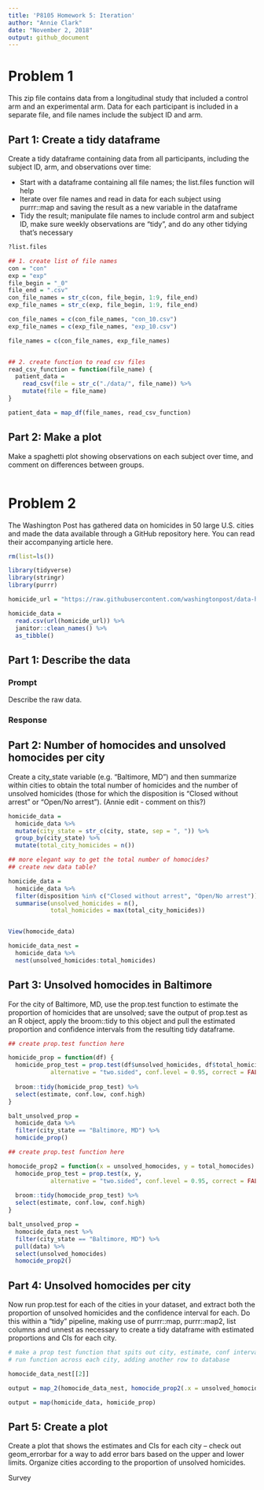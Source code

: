 ```yaml
---
title: 'P8105 Homework 5: Iteration'
author: "Annie Clark"
date: "November 2, 2018"
output: github_document
---
```



# Problem 1
This zip file contains data from a longitudinal study that included a control 
arm and an experimental arm. Data for each participant is included in a 
separate file, and file names include the subject ID and arm.

## Part 1: Create a tidy dataframe

Create a tidy dataframe containing data from all participants, including the 
subject ID, arm, and observations over time:

* Start with a dataframe containing all file names; the list.files function will 
help
* Iterate over file names and read in data for each subject using purrr::map 
and saving the result as a new variable in the dataframe
* Tidy the result; manipulate file names to include control arm and subject ID, 
make sure weekly observations are “tidy”, and do any other tidying that’s 
necessary

```r

?list.files

## 1. create list of file names
con = "con"
exp = "exp"
file_begin = "_0"
file_end = ".csv"
con_file_names = str_c(con, file_begin, 1:9, file_end)
exp_file_names = str_c(exp, file_begin, 1:9, file_end)

con_file_names = c(con_file_names, "con_10.csv")
exp_file_names = c(exp_file_names, "exp_10.csv")

file_names = c(con_file_names, exp_file_names)


## 2. create function to read csv files
read_csv_function = function(file_name) {
  patient_data = 
    read_csv(file = str_c("./data/", file_name)) %>% 
    mutate(file = file_name)
}

patient_data = map_df(file_names, read_csv_function)

```


## Part 2: Make a plot

Make a spaghetti plot showing observations on each subject over time, and 
comment on differences between groups.

```r

```


# Problem 2
The Washington Post has gathered data on homicides in 50 large U.S. cities and 
made the data available through a GitHub repository here. You can read their 
accompanying article here.


```r
rm(list=ls())

library(tidyverse)
library(stringr)
library(purrr)
```


```r
homicide_url = "https://raw.githubusercontent.com/washingtonpost/data-homicides/master/homicide-data.csv"

homicide_data = 
  read.csv(url(homicide_url)) %>% 
  janitor::clean_names() %>% 
  as_tibble()
```


## Part 1: Describe the data

### Prompt
Describe the raw data. 

### Response



## Part 2: Number of homocides and unsolved homocides per city

Create a city_state variable (e.g. “Baltimore, MD”) and then summarize within 
cities to obtain the total number of homicides and the number of unsolved 
homicides (those for which the disposition is “Closed without arrest” or 
“Open/No arrest”). (Annie edit - comment on this?)

```r
homicide_data =
  homicide_data %>% 
  mutate(city_state = str_c(city, state, sep = ", ")) %>% 
  group_by(city_state) %>% 
  mutate(total_city_homicides = n())

## more elegant way to get the total number of homocides? 
## create new data table?

homicide_data = 
  homicide_data %>% 
  filter(disposition %in% c("Closed without arrest", "Open/No arrest")) %>% 
  summarise(unsolved_homicides = n(),
            total_homicides = max(total_city_homicides))


View(homocide_data)
```


```r
homicide_data_nest = 
  homicide_data %>% 
  nest(unsolved_homicides:total_homicides)
```


## Part 3: Unsolved homocides in Baltimore

For the city of Baltimore, MD, use the prop.test function to estimate the 
proportion of homicides that are unsolved; save the output of prop.test as an 
R object, apply the broom::tidy to this object and pull the estimated proportion 
and confidence intervals from the resulting tidy dataframe.




```r

## create prop.test function here

homicide_prop = function(df) {
  homicide_prop_test = prop.test(df$unsolved_homicides, df$total_homicides, 
            alternative = "two.sided", conf.level = 0.95, correct = FALSE)
  
  broom::tidy(homicide_prop_test) %>% 
  select(estimate, conf.low, conf.high)
}

balt_unsolved_prop =
  homicide_data %>% 
  filter(city_state == "Baltimore, MD") %>% 
  homicide_prop()
```


```r

## create prop.test function here

homocide_prop2 = function(x = unsolved_homocides, y = total_homocides) {
  homocide_prop_test = prop.test(x, y, 
            alternative = "two.sided", conf.level = 0.95, correct = FALSE)
  
  broom::tidy(homocide_prop_test) %>% 
  select(estimate, conf.low, conf.high)
}

balt_unsolved_prop =
  homocide_data_nest %>% 
  filter(city_state == "Baltimore, MD") %>% 
  pull(data) %>% 
  select(unsolved_homocides)
  homocide_prop2()
```

## Part 4: Unsolved homocides per city

Now run prop.test for each of the cities in your dataset, and extract both the 
proportion of unsolved homicides and the confidence interval for each. Do this 
within a “tidy” pipeline, making use of purrr::map, purrr::map2, list columns 
and  unnest as necessary to create a tidy dataframe with estimated proportions 
and CIs for each city.


```r
# make a prop test function that spits out city, estimate, conf interval
# run function across each city, adding another row to database

homocide_data_nest[[2]]

output = map_2(homocide_data_nest, homocide_prop2(.x = unsolved_homocides, .y = total_homocides))

output = map(homicide_data, homicide_prop)
```

## Part 5: Create a plot

Create a plot that shows the estimates and CIs for each city – check out 
geom_errorbar for a way to add error bars based on the upper and lower limits. 
Organize cities according to the proportion of unsolved homicides.

Survey